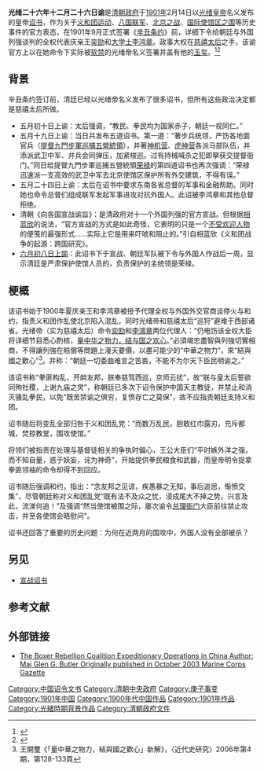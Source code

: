 {{Wikisource}}

'''光绪二十六年十二月二十六日谕'''是[[清朝政府|清朝政府]]于[[1901年|1901年]]2月14日以[[光绪皇帝|光绪皇帝]]名义发布的皇帝[[诏书|诏书]]，作为关于[[义和团运动|义和团运动]]、[[八国联军|八国联军]]、[[北京之战_(1900年)|北京之战]]、[[八国联军之役|国际使馆区之围]]等历史事件的官方表态，在1901年9月正式签署《[[辛丑条约|辛丑条约]]》前，详细下令给朝廷与外国列强谈判的全权代表庆亲王[[奕劻|奕劻]]和[[大学士|大学士]][[李鸿章|李鸿章]]。政事大权在[[慈禧太后|慈禧太后]]之手，该谕官方上以在她命令下实际被[[软禁|软禁]]的光绪帝名义签署并盖有他的[[玉玺|玉玺]]。<ref>{{cite book|last=相|first=蓝欣|title=义和团战争的起源：跨国研究 |url = https://books.google.com/books?id=lAxresT12ogC&pg=PA272|year=2002|publisher=Routledge|isbn=978-0-7007-1563-3|page=274}}</ref><ref>{{cite book |url = https://books.google.com/books?id=iWxKQejMtlMC&lpg=PP1&pg=PA312#v=onepage&q&f=false |title = The boxer rebellion: the dramatic story of China's war on foreigners that shook the world in the summer of 1900 |author=Diana Preston |year=2000 |publisher=Bloomsbury Publishing USA|page=312 |ISBN=0-8027-1361-0}}</ref>

== 背景 ==
辛丑条约签订前，清廷已经以光绪帝名义发布了很多诏书，但所有这些政治决定都是慈禧太后所做。

* 五月初十日上谕：太后强调，“教民、拳民均为国家赤子，朝廷一视同仁。”
* 五月十九日上谕：当日共发布五道诏书。第一道：“著步兵统领，严饬各地面官兵（[[提督九門步軍巡捕五營統領|提督九門步軍巡捕五營統領]]），并著[[神机营_(清朝)|神机营]]、[[虎神营|虎神营]]各派马部队伍，并添派武卫中军、弁兵会同弹压，加紧梭巡。过有持械喊杀之犯即拏获交提督衙门。”同日给提督九門步軍巡捕五營統領[[荣禄|荣禄]]的第四道诏书也再次强调：“荣禄迅速派一支高效的武卫中军去北京使馆区保护所有外交建筑，不得有误。”
* 五月二十四日上谕：太后在诏书中要求东南各省总督的军事和金融帮助。同时她也命令总督们组成联军发起军事进攻对抗外国人。此诏被李鸿章和其他总督拒绝。
* 清朝《向各国宣战谕旨》：是清政府对十一个外国列强的官方宣战。但根据[[相蓝欣|相蓝欣]]的说法，“官方宣战的方式是如此奇怪，它表明的只是一个[[不受欢迎人物|不受欢迎人物]]的便笺的最强形式……实际上它是用来吓唬和阻止的。”引自相蓝欣《义和团战争的起源：跨国研究》。
* [[:s:光緒二十六年六月初八日上諭_(慈禧)|六月初八日上諭]]：此诏书下于宣战、朝廷军队被下令与外国人作战后一周，显示清廷是严肃保护使馆人员的，负责保护的主统领是荣禄。

== 梗概 ==
该诏书始于1900年夏庆亲王和李鸿章被授予代理全权与外国外交官商谈停火与和约，指责义和团作乱使北京陷入混乱，同时光绪帝和慈禧太后“巡狩”避难于西部诸省。光绪帝（实为慈禧太后）命令[[奕劻|奕劻]]和[[李鴻章|李鴻章]]两位代理人：“仍电饬该全权大臣将详细节目悉心酌核，[[量中华之物力，结与国之欢心|量中华之物力，结与国之欢心]]。”必須竭忠盡智與列強切實相商，不得讓列強在賠償等問題上漫天要價，以盡可能少的“中華之物力”，來“結與國之歡心”<ref>王開璽《「量中華之物力，結與國之歡心」新解》，〈近代史研究〉2006年第4期，第128-133頁</ref>。并称：“朝廷一切委曲难言之苦衷，不能不为尔天下臣民明谕之。”

该诏书称“拳匪构乱，开衅友邦，朕奉慈驾西巡，京师云扰”，故“朕与皇太后誓欲同殉社稷，上谢九庙之灵”，称朝廷已多次下诏令保护中国天主教徒，并禁止和消灭骚乱拳民，以免“既苦禁谕之俱穷，复愤存亡之莫保”，故不应指责朝廷支持义和团。

诏书随后将变乱全部归咎于义和团乱党：“而数万乱民，胆敢红巾露刃，充斥都城，焚掠教堂，围攻使馆。”

将领们被指责在处理与基督徒相关的争执时偏心，王公大臣们“平时嫉外洋之强，而不知自量，惑于妖妄，诧为神奇”，开始提供拳民粮食和武器，而皇帝明令捉拿拳匪领袖的命令却得不到回应。

诏书随后强调和约，指出：“念友邦之见谅，疾愚暴之无知，事后追思，惭愤交集”，尽管朝廷称对义和团乱党“既有法不及众之忧，浸成尾大不掉之势。兴言及此，流涕何追！”及强调“然当使馆被围之际，屡次谕令[[总理衙门|总理衙门]]大臣前往禁止攻击，并至各使馆会晤慰问”。

诏书还回答了重要的历史问题：为何在近两月的围攻中，外国人没有全部被杀？

{{quote|设使火轰水灌，岂能一律保全？所以不致竟成巨祸者，实由朝廷极力维持，是以酒果冰瓜，联翩致送，无非朕仰体慈怀，惟我与国，应识此衷。}}

== 另见 ==
*[[宣战诏书|宣战诏书]]

== 参考文献 ==
{{Reflist|32em}}

== 外部链接 ==
*[https://web.archive.org/web/20131026013137/http://www.mca-marines.org/gazette/article/boxer-rebellion The Boxer Rebellion Coalition Expeditionary Operations in China Author: Maj Glen G. Butler Originally published in October 2003 Marine Corps Gazette]

[[Category:中国诏令文书|Category:中国诏令文书]]
[[Category:清朝中央政府|Category:清朝中央政府]]
[[Category:庚子事变|Category:庚子事变]]
[[Category:1901年中国|Category:1901年中国]]
[[Category:1900年代中国作品|Category:1900年代中国作品]]
[[Category:1901年作品|Category:1901年作品]]
[[Category:光緒時期背景作品|Category:光緒時期背景作品]]
[[Category:清朝政府文件|Category:清朝政府文件]]